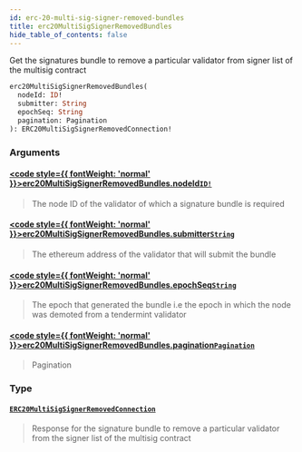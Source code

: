 ```yaml
---
id: erc-20-multi-sig-signer-removed-bundles
title: erc20MultiSigSignerRemovedBundles
hide_table_of_contents: false
---
```








Get the signatures bundle to remove a particular validator from signer list of the multisig contract

```graphql
erc20MultiSigSignerRemovedBundles(
  nodeId: ID!
  submitter: String
  epochSeq: String
  pagination: Pagination
): ERC20MultiSigSignerRemovedConnection!
```


### Arguments

#### [<code style={{ fontWeight: 'normal' }}>erc20MultiSigSignerRemovedBundles.<b>nodeId</b></code>](#)<Bullet />[`ID!`](/docs/testnet/graphql/scalars/id) <Badge class="secondary" text="non-null"/> <Badge class="secondary" text="scalar"/>
> The node ID of the validator of which a signature bundle is required
> 

#### [<code style={{ fontWeight: 'normal' }}>erc20MultiSigSignerRemovedBundles.<b>submitter</b></code>](#)<Bullet />[`String`](/docs/testnet/graphql/scalars/string) <Badge class="secondary" text="scalar"/>
> The ethereum address of the validator that will submit the bundle
> 

#### [<code style={{ fontWeight: 'normal' }}>erc20MultiSigSignerRemovedBundles.<b>epochSeq</b></code>](#)<Bullet />[`String`](/docs/testnet/graphql/scalars/string) <Badge class="secondary" text="scalar"/>
> The epoch that generated the bundle i.e the epoch in which the node was demoted from a tendermint validator
> 

#### [<code style={{ fontWeight: 'normal' }}>erc20MultiSigSignerRemovedBundles.<b>pagination</b></code>](#)<Bullet />[`Pagination`](/docs/testnet/graphql/inputs/pagination) <Badge class="secondary" text="input"/>
> Pagination
> 

### Type

#### [`ERC20MultiSigSignerRemovedConnection`](/docs/testnet/graphql/objects/erc20-multi-sig-signer-removed-connection) <Badge class="secondary" text="object"/>
> Response for the signature bundle to remove a particular validator from the signer list of the multisig contract
> 





